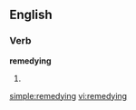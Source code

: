 ==English==

===Verb===
'''remedying'''

# {{present participle of|remedy}}

[[simple:remedying]]
[[vi:remedying]]